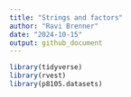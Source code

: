 ```yaml
---
title: "Strings and factors"
author: "Ravi Brenner"
date: "2024-10-15"
output: github_document
---
```


```r
library(tidyverse)
library(rvest)
library(p8105.datasets)
```
